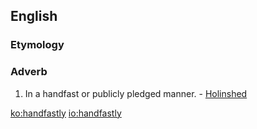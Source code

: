 ==English==

===Etymology===
{{suffix|handfast|ly}}

===Adverb===
{{en-adv}}

# {{context|obsolete}} In a handfast or publicly pledged manner. - [[Holinshed]]

[[ko:handfastly]]
[[io:handfastly]]